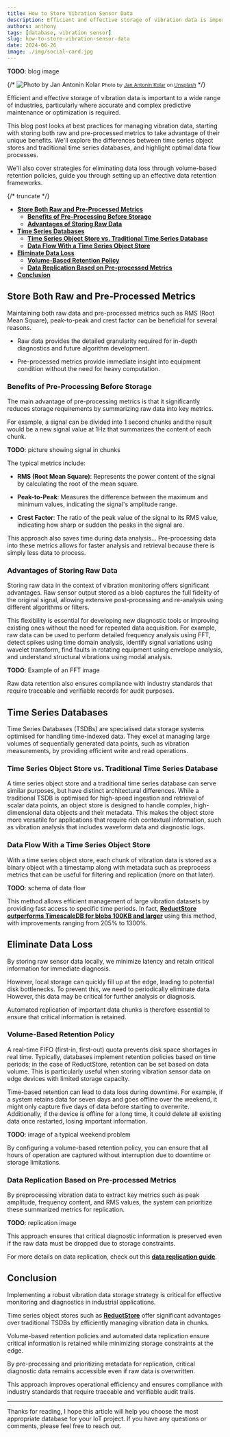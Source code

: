 ```yaml
---
title: How to Store Vibration Sensor Data
description: Efficient and effective storage of vibration data is important to a wide range of industries, particularly where accurate and complex predictive maintenance or optimization is required. This blog post looks at best practices for managing vibration data, starting with storing both raw and pre-processed metrics to take advantage of their unique benefits. We'll explore the differences between time series object stores and traditional time series databases, and highlight optimal data flow processes. We'll also cover strategies for eliminating data loss through volume-based retention policies, guide you through setting up an effective data retention frameworks.
authors: anthony
tags: [database, vibration sensor]
slug: how-to-store-vibration-sensor-data
date: 2024-06-26
image: ./img/social-card.jpg
---
```


**TODO**: blog image

{/* ![Photo by Jan Antonin Kolar](./img/jan-antonin-kolar.webp)
<small>Photo by <a href="https://unsplash.com/ja/@jankolar?utm_source=unsplash&utm_medium=referral&utm_content=creditCopyText" target="_blank" rel="noopener noreferrer">Jan Antonin Kolar</a> on <a href="https://unsplash.com/photos/lRoX0shwjUQ?utm_source=unsplash&utm_medium=referral&utm_content=creditCopyText" target="_blank" rel="noopener noreferrer">Unsplash</a></small> */}

Efficient and effective storage of vibration data is important to a wide range of industries, particularly where accurate and complex predictive maintenance or optimization is required.

This blog post looks at best practices for managing vibration data, starting with storing both raw and pre-processed metrics to take advantage of their unique benefits. We'll explore the differences between time series object stores and traditional time series databases, and highlight optimal data flow processes.

We'll also cover strategies for eliminating data loss through volume-based retention policies, guide you through setting up an effective data retention frameworks.

{/* truncate */}

- [**Store Both Raw and Pre-Processed Metrics**](#store-both-raw-and-pre-processed-metrics)
  - [**Benefits of Pre-Processing Before Storage**](#benefits-of-pre-processing-before-storage)
  - [**Advantages of Storing Raw Data**](#advantages-of-storing-raw-data)
- [**Time Series Databases**](#time-series-databases)
  - [**Time Series Object Store vs. Traditional Time Series Database**](#time-series-object-store-vs-traditional-time-series-database)
  - [**Data Flow With a Time Series Object Store**](#data-flow-with-a-time-series-object-store)
- [**Eliminate Data Loss**](#eliminate-data-loss)
  - [**Volume-Based Retention Policy**](#volume-based-retention-policy)
  - [**Data Replication Based on Pre-processed Metrics**](#data-replication-based-on-pre-processed-metrics)
- [**Conclusion**](#conclusion)

## Store Both Raw and Pre-Processed Metrics
Maintaining both raw data and pre-processed metrics such as RMS (Root Mean Square), peak-to-peak and crest factor can be beneficial for several reasons.

- Raw data provides the detailed granularity required for in-depth diagnostics and future algorithm development.

- Pre-processed metrics provide immediate insight into equipment condition without the need for heavy computation.


### Benefits of Pre-Processing Before Storage
The main advantage of pre-processing metrics is that it significantly reduces storage requirements by summarizing raw data into key metrics.

For example, a signal can be divided into 1 second chunks and the result would be a new signal value at 1Hz that summarizes the content of each chunk.

**TODO**: picture showing signal in chunks

The typical metrics include:

- **RMS (Root Mean Square)**: Represents the power content of the signal by calculating the root of the mean square.

- **Peak-to-Peak**: Measures the difference between the maximum and minimum values, indicating the signal's amplitude range.

- **Crest Factor**: The ratio of the peak value of the signal to its RMS value, indicating how sharp or sudden the peaks in the signal are.

This approach also saves time during data analysis... Pre-processing data into these metrics allows for faster analysis and retrieval because there is simply less data to process.

### Advantages of Storing Raw Data
Storing raw data in the context of vibration monitoring offers significant advantages. Raw sensor output stored as a blob captures the full fidelity of the original signal, allowing extensive post-processing and re-analysis using different algorithms or filters.

This flexibility is essential for developing new diagnostic tools or improving existing ones without the need for repeated data acquisition. For example, raw data can be used to perform detailed frequency analysis using FFT, detect spikes using time domain analysis, identify signal variations using wavelet transform, find faults in rotating equipment using envelope analysis, and understand structural vibrations using modal analysis.

**TODO**: Example of an FFT image

Raw data retention also ensures compliance with industry standards that require traceable and verifiable records for audit purposes.

## Time Series Databases
Time Series Databases (TSDBs) are specialised data storage systems optimised for handling time-indexed data. They excel at managing large volumes of sequentially generated data points, such as vibration measurements, by providing efficient write and read operations.

### Time Series Object Store vs. Traditional Time Series Database
A time series object store and a traditional time series database can serve similar purposes, but have distinct architectural differences. While a traditional TSDB is optimised for high-speed ingestion and retrieval of scalar data points, an object store is designed to handle complex, high-dimensional data objects and their metadata. This makes the object store more versatile for applications that require rich contextual information, such as vibration analysis that includes waveform data and diagnostic logs.

### Data Flow With a Time Series Object Store
With a time series object store, each chunk of vibration data is stored as a binary object with a timestamp along with metadata such as preprocess metrics that can be useful for filtering and replication (more on that later).

**TODO**: schema of data flow

This method allows efficient management of large vibration datasets by providing fast access to specific time periods. In fact, [**ReductStore outperforms TimescaleDB for blobs 100KB and larger**](<https://www.reduct.store/blog/comparisons/iot/reductstore-vs-timescaledb>) using this method, with improvements ranging from 205% to 1300%.

## Eliminate Data Loss
By storing raw sensor data locally, we minimize latency and retain critical information for immediate diagnosis.

However, local storage can quickly fill up at the edge, leading to potential disk bottlenecks. To prevent this, we need to periodically eliminate data. However, this data may be critical for further analysis or diagnosis.

Automated replication of important data chunks is therefore essential to ensure that critical information is retained.

### Volume-Based Retention Policy
A real-time FIFO (first-in, first-out) quota prevents disk space shortages in real time. Typically, databases implement retention policies based on time periods; in the case of ReductStore, retention can be set based on data volume. This is particularly useful when storing vibration sensor data on edge devices with limited storage capacity.

Time-based retention can lead to data loss during downtime. For example, if a system retains data for seven days and goes offline over the weekend, it might only capture five days of data before starting to overwrite. Additionally, if the device is offline for a long time, it could delete all existing data once restarted, losing important information.

**TODO**: image of a typical weekend problem

By configuring a volume-based retention policy, you can ensure that all hours of operation are captured without interruption due to downtime or storage limitations.

### Data Replication Based on Pre-processed Metrics
By preprocessing vibration data to extract key metrics such as peak amplitude, frequency content, and RMS values, the system can prioritize these summarized metrics for replication.

**TODO**: replication image

This approach ensures that critical diagnostic information is preserved even if the raw data must be dropped due to storage constraints.

For more details on data replication, check out this [**data replication guide**](<https://www.reduct.store/docs/guides/data-replication>).

## Conclusion
Implementing a robust vibration data storage strategy is critical for effective monitoring and diagnostics in industrial applications.

Time series object stores such as [**ReductStore**](<https://www.reduct.store/>) offer significant advantages over traditional TSDBs by efficiently managing vibration data in chunks.

Volume-based retention policies and automated data replication ensure critical information is retained while minimizing storage constraints at the edge.

By pre-processing and prioritizing metadata for replication, critical diagnostic data remains accessible even if raw data is overwritten.

This approach improves operational efficiency and ensures compliance with industry standards that require traceable and verifiable audit trails.

---

Thanks for reading, I hope this article will help you choose the most appropriate database for your IoT project. If you have any questions or comments, please feel free to reach out.